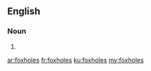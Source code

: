 ==English==

===Noun===
{{head|en}}

# {{plural of|foxhole}}

[[ar:foxholes]]
[[fr:foxholes]]
[[ku:foxholes]]
[[my:foxholes]]